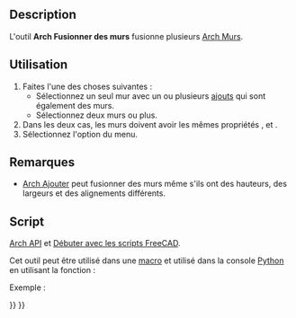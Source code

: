 <languages/>

{{Docnav/fr
|[[Arch_CloseHoles/fr|Boucher des trous]]
|[[Arch_Check/fr|Vérification]]
|[[BIM_Workbench/fr|Atelier BIM]]
|IconL=Arch_CloseHoles.svg
|IconR=Arch_Check.svg
|IconC=Workbench_BIM.svg
}}

{{GuiCommand/fr
|Name=Arch MergeWalls
|Name/fr=Arch Fusionner des murs
|MenuLocation=Utilitaires → Fusionner des murs
|Workbenches=[[BIM_Workbench/fr|BIM]]
|SeeAlso=[[Arch_Wall/fr|Arch Murs]]
}}

==Description==

L'outil '''Arch Fusionner des murs''' fusionne plusieurs [[Arch_Wall/fr|Arch Murs]].

<span id="Usage"></span>
==Utilisation== 

# Faites l'une des choses suivantes :
#* Sélectionnez un seul mur avec un ou plusieurs [[Arch_Add/fr|ajouts]] qui sont également des murs.
#* Sélectionnez deux murs ou plus.
# Dans les deux cas, les murs doivent avoir les mêmes propriétés {{PropertyData|Height}}, {{PropertyData|Width}} et {{PropertyData|Align}}.
# Sélectionnez l'option {{MenuCommand|Utilitaires → [[Image:Arch_MergeWalls.svg|16px]] Fusionner des murs}} du menu.

<span id="Notes"></span>
==Remarques==

* [[Arch_Add/fr|Arch Ajouter]] peut fusionner des murs même s'ils ont des hauteurs, des largeurs et des alignements différents.

<span id="Scripting"></span>
==Script==

{{Emphasis|Voir aussi :}} [[Arch_API/fr|Arch API]] et [[FreeCAD_Scripting_Basics/fr|Débuter avec les scripts FreeCAD]].

Cet outil peut être utilisé dans une [[Macros/fr|macro]] et utilisé dans la console [[Python/fr|Python]] en utilisant la fonction :

{{Code|code=
base = joinWalls(walls, delete=False)
}}

Exemple :

{{Code|code=
import FreeCAD, Draft, Arch

p1 = FreeCAD.Vector(0, 0, 0)
p2 = FreeCAD.Vector(2000, 0, 0)
baseline = Draft.makeLine(p1, p2)
Wall1 = Arch.makeWall(baseline, length=None, width=150, height=2000)
FreeCAD.ActiveDocument.recompute()

Wall2 = Arch.makeWall(None, length=2000, width=200, height=1000)
FreeCAD.ActiveDocument.recompute() 

base = Arch.joinWalls([Wall1, Wall2])
}}


{{Docnav/fr
|[[Arch_CloseHoles/fr|Boucher des trous]]
|[[Arch_Check/fr|Vérification]]
|[[BIM_Workbench/fr|Atelier BIM]]
|IconL=Arch_CloseHoles.svg
|IconR=Arch_Check.svg
|IconC=Workbench_BIM.svg
}}

{{BIM_Tools_navi{{#translation:}}}}
{{Userdocnavi{{#translation:}}}}